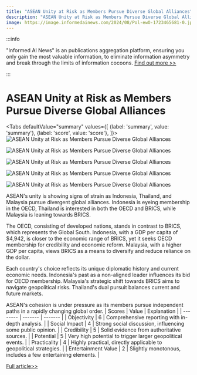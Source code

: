 ```yaml
---
title: "ASEAN Unity at Risk as Members Pursue Diverse Global Alliances"
description: "ASEAN Unity at Risk as Members Pursue Diverse Global Alliances"
image: https://image.informedainews.com/2024/08/Pol-ewO-1723465681-0.jpg
---
```



:::info

"Informed AI News" is an publications aggregation platform, ensuring you only gain the most valuable information, to eliminate information asymmetry and break through the limits of information cocoons.  [Find out more >>](/)

:::

# ASEAN Unity at Risk as Members Pursue Diverse Global Alliances


<Tabs
	defaultValue="summary"
	values={[
	{label: 'summary', value: 'summary'},
	{label: 'score', value: 'score'},
]}>
<TabItem value="summary">
<img
  src="https://image.informedainews.com/2024/08/Pol-ewO-1723465681-0.jpg"
  alt="ASEAN Unity at Risk as Members Pursue Diverse Global Alliances"
/>

<img
  src="https://image.informedainews.com/2024/08/Pol-kuQ-1723465681-1.jpg"
  alt="ASEAN Unity at Risk as Members Pursue Diverse Global Alliances"
/>

<img
  src="https://image.informedainews.com/2024/08/Pol-9Xz-1723465681-2.jpg"
  alt="ASEAN Unity at Risk as Members Pursue Diverse Global Alliances"
/>

<img
  src="https://image.informedainews.com/2024/08/Pol-jv2-1723465681-3.jpg"
  alt="ASEAN Unity at Risk as Members Pursue Diverse Global Alliances"
/>

<img
  src="https://image.informedainews.com/2024/08/Pol-3Rn-1723465681-4.jpg"
  alt="ASEAN Unity at Risk as Members Pursue Diverse Global Alliances"
/>



ASEAN's unity is showing signs of strain as Indonesia, Thailand, and Malaysia pursue divergent global alliances. Indonesia is eyeing membership in the OECD, Thailand is interested in both the OECD and BRICS, while Malaysia is leaning towards BRICS.

The OECD, consisting of developed nations, stands in contrast to BRICS, which represents the Global South. Indonesia, with a GDP per capita of $4,942, is closer to the economic range of BRICS, yet it seeks OECD membership for credibility and economic reform. Malaysia, with a higher GDP per capita, views BRICS as a means to diversify and reduce reliance on the dollar.

Each country's choice reflects its unique diplomatic history and current economic needs. Indonesia's past as a non-aligned leader influences its bid for OECD membership. Malaysia's strategic shift towards BRICS aims to navigate geopolitical risks. Thailand's dual pursuit balances current and future markets.

ASEAN's cohesion is under pressure as its members pursue independent paths in a rapidly changing global order.
</TabItem>
<TabItem value="score">
	| Scores     | Value   | Explanation |
	| -------- | ------- | ------- |
	| Objectivity  | 6    | Comprehensive reporting with in-depth analysis.    |
	| Social Impact | 4     | Strong social discussion, influencing some public opinion.    |
	| Credibility    | 5    | Solid evidence from authoritative sources.    |
	| Potential    | 5    | Very high potential to trigger larger geopolitical events.    |
	| Practicality    | 4    | Highly practical, directly applicable to geopolitical strategies.    |
	| Entertainment Value    | 2    | Slightly monotonous, includes a few entertaining elements.    |
</TabItem>
</Tabs>

[Full article>>](https://asia.nikkei.com/Spotlight/Comment/OECD-or-BRICS-Key-members-differences-might-weaken-ASEAN-unity)
